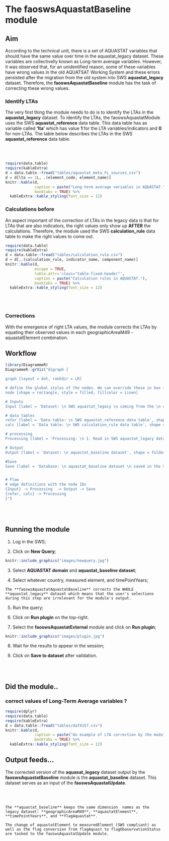 # **The faoswsAquastatBaseline module** {#AquastatBaseline}

## **Aim**

According to the technical unit, there is a set of AQUASTAT variables that should have the same value over time in the aquastat_legacy dataset. These variables are collectivelly known as Long-term average variables. However, it was observed that, for an unidentified reason, some of these variables have wrong values in the old AQUATSAT Working System and these errors persisted after the migration from the old system into SWS **aquastat_legacy** dataset.  Therefore, the **faoswsAquastatBaseline** module has the task of correcting these wrong values.

### **Identify LTAs**

The very first thing the module needs to do is to identify the LTAs in the **aquastat_legacy** dataset. To identify the LTAs, the faoswsAquastatModule uses the SWS **aquastat_reference** data table. This data table has as variable called **'lta'** which has value **1** for the LTA variables/indicators and **0** for non-LTAs. The table below describes the LTAs in the SWS **aquastat_reference** data table.

<br>
<br>
```r
require(data.table)
require(kableExtra)
d = data.table::fread("tables/aquastat_meta_FL_sources.csv")
d = d[lta == 1L, .(element_code, element_name)]
knitr::kable(d,   
             caption = paste("Long-term average variables in AQUASTAT."),
             booktabs = TRUE) %>%
  kableExtra::kable_styling(font_size = 12)
```

### **Calculations before**

An aspect important of the correction of LTAs in the legacy data is that for LTAs that are also indicators, the right values only show up **AFTER** the calculations. Therefore, the module used the SWS **calculation_rule** data table to make the right values to come out.


```r
require(data.table)
require(kableExtra)
d = data.table::fread("tables/calculation_rule.csv")
d = d[,.(calculation_rule, indicator_name, component_name)]
knitr::kable(d,   
             escape = TRUE,
             table.attr='class="table-fixed-header"',
             caption = paste("Calculation rules in AQUASTAT."),
             booktabs = TRUE) %>%
  kableExtra::kable_styling(font_size = 12)
```

<br>
<br>

### **Corrections**
With the emergence of right LTA values, the module corrects the LTAs by equating their observed values in each geographicAreaM49 - aquastatElement combination.



## **Workflow**
```r
library(DiagrammeR)
DiagrammeR::grViz("digraph {

graph [layout = dot, rankdir = LR]

# define the global styles of the nodes. We can override these in box if we wish
node [shape = rectangle, style = filled, fillcolor = Linen]

# Inputs
Input [label = 'Dataset: \n SWS aquastat_legacy \n coming from the \n old AQUASTAT Working System', shape = folder, fillcolor = Beige]

# data tables
refer [label = 'Data table: \n SWS aquastat_reference data table', shape = folder, fillcolor = LightGrey]
calc [label = 'Data table: \n SWS calculation_rule data table', shape = folder, fillcolor = LightGrey]

# processing
Processing [label = 'Processing: \n 1. Read in SWS aquastat_legacy dataset \n 2. Calculation \n using calculation_rule data table, \n 2. Equate the right LTA values \n in each geographicAreaM49 - aquastatElement combination ', fillcolor = LightBlue]

# Output
Output [label = 'Dataset: \n aquastat_baseline dataset', shape = folder, fillcolor = Beige]

#Save
Save [label = 'Database: \n aquastat_baseline dataset \n saved in the SWS', shape = folder, fillcolor = Beige]


# Flow
# edge definitions with the node IDs
{Input} -> Processing  -> Output -> Save
{refer, calc} -> Processing
}")

```

<br>
<br>

## **Running the module**

1. Log in the SWS;

2. Click on **New Query**;

```r
knitr::include_graphics("images/newquery.jpg")
```  

3. Select **AQUASTAT domain** and **aquastat_baseline dataset**;

4. Select whatever country, measured element, and timePointYears;

```block

The **faoswsAquastatAquastatBaseline** corrects the WHOLE **aquastat_legacy** dataset which means that the user's selections during this step are irrelevant for the module's output. 

```

5. Run the query;

6. Click on **Run plugin** on the top-right.

7. Select the **faoswsAquastatExternal** module and click on **Run plugin**;

```r
knitr::include_graphics("images/plugin.jpg")
```  

8. Wait for the results to appear in the session;


9. Click on **Save to dataset** after validation.

<br>
<br>


## **Did the module..**

### correct values of Long-Term Average variables ?

```r
require(dplyr)
require(data.table)
require(kableExtra)
d = data.table::fread("tables/daf4157.csv")
knitr::kable(d,   
             caption = paste("An example of LTA correction by the module."),
             booktabs = TRUE) %>%
  kableExtra::kable_styling(font_size = 12)
```

## **Output feeds...**

The corrected version of the **aquasat_legacy** dataset output by the **faoswsAquastatBaseline** module is the **aquastat_baseline** dataset. This dataset serves as an input of the **faoswsAquastatUpdate**.

<br>
<br>

```block

The **aquastat_baseline** keeps the same dimension  names as the legacy dataset: **geographicAreaM49**, **aquastatElement**, **timePointYears**, and **flagAquastat**. 

The change of aquastatElement to measuredElement (SWS compliant) as well as the flag conversion from flagAquast to flagObaservationStatus are tasked to the faoswsAquastatUpdate module.


```


